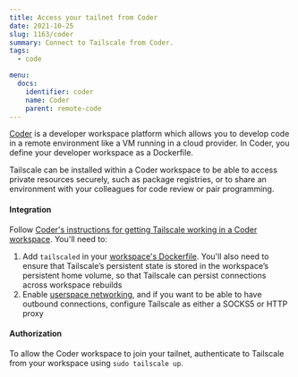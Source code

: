```yaml
---
title: Access your tailnet from Coder
date: 2021-10-25
slug: 1163/coder
summary: Connect to Tailscale from Coder.
tags:
  - code

menu:
  docs:
    identifier: coder
    name: Coder
    parent: remote-code
---
```


[Coder](https://coder.com/) is a developer workspace platform which allows you to develop code in a remote environment like a VM running in a cloud provider. In Coder, you define your developer workspace as a Dockerfile.

Tailscale can be installed within a Coder workspace to be able to access private
resources securely, such as package registries, or to share an environment with
your colleagues for code review or pair programming.

#### Integration

Follow [Coder's instructions for getting Tailscale working in a Coder workspace](https://coder.com/docs/coder/latest/guides/customization/tailscale). You'll need to:

1. Add `tailscaled` in your [workspace's Dockerfile](https://coder.com/docs/coder/latest/images/writing). You'll also need to ensure that Tailscale’s persistent state is stored in the workspace’s persistent home volume, so that Tailscale can persist connections across workspace rebuilds
1. Enable [userspace networking](/kb/1112/userspace-networking/), and if you want to be able to have outbound connections, configure Tailscale as either a SOCKS5 or HTTP proxy

#### Authorization

To allow the Coder workspace to join your tailnet, authenticate to Tailscale from your workspace using `sudo tailscale up`.
